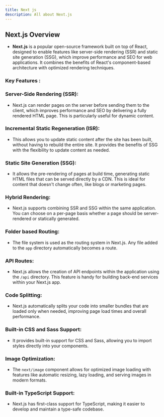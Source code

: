 ```yaml
---
title: Next js
description: All about Next.js 
---
```



## Next.js Overview

- **Next.js** is a popular open-source framework built on top of React, designed to enable features like server-side rendering (SSR) and static site generation (SSG), which improve performance and SEO for web applications. It combines the benefits of React's component-based architecture with optimized rendering techniques.

### Key Features :

### Server-Side Rendering (SSR):

- Next.js can render pages on the server before sending them to the client, which improves performance and SEO by delivering a fully rendered HTML page. This is particularly useful for dynamic content.

### Incremental Static Regeneration (ISR):

- This allows you to update static content after the site has been built, without having to rebuild the entire site. It provides the benefits of SSG with the flexibility to update content as needed.

### Static Site Generation (SSG):

- It allows the pre-rendering of pages at build time, generating static HTML files that can be served directly by a CDN. This is ideal for content that doesn't change often, like blogs or marketing pages.

### Hybrid Rendering:

- Next.js supports combining SSR and SSG within the same application. You can choose on a per-page basis whether a page should be server-rendered or statically generated.

### Folder based Routing:

- The file system is used as the routing system in Next.js. Any file added to the `app` directory automatically becomes a route.

### API Routes:

- Next.js allows the creation of API endpoints within the application using the `/api` directory. This feature is handy for building back-end services within your Next.js app.

### Code Splitting:

- Next.js automatically splits your code into smaller bundles that are loaded only when needed, improving page load times and overall performance.

### Built-in CSS and Sass Support:

- It provides built-in support for CSS and Sass, allowing you to import styles directly into your components.

### Image Optimization:

- The `next/image` component allows for optimized image loading with features like automatic resizing, lazy loading, and serving images in modern formats.

### Built-in TypeScript Support:

- Next.js has first-class support for TypeScript, making it easier to develop and maintain a type-safe codebase.
